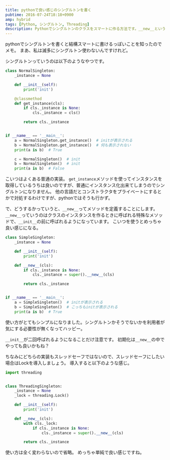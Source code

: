 ```yaml
---
title: pythonで良い感じのシングルトンを書く
pubtime: 2016-07-24T18:18+0900
amp: hybrid
tags: [Python, シングルトン, Threading]
description: Pythonでシングルトンのクラスをスマートに作る方法です。__new__というメソッドを使用することで、通常のクラスと同じようなインターフェースで使えるようにしています。
---
```


pythonでシングルトンを書くと結構スマートに書けるっぽいことを知ったのでメモ。
まあ、私は滅多にシングルトン使わないんですけれど。

シングルトンっていうのは以下のようなやつです。
``` python
class NormalSingleton:
    _instance = None

    def __init__(self):
        print('init')

    @classmethod
    def get_instance(cls):
        if cls._instance is None:
            cls._instance = cls()

        return cls._instance


if __name__ == '__main__':
    a = NormalSingleton.get_instance()  # initが表示される
    b = NormalSingleton.get_instance()  # 何も表示されない
    print(a is b)  # True

    c = NormalSingleton()  # init
    b = NormalSingleton()  # init
    print(a is b)  # False
```
こいつはよくある普通の実装。
`get_instance`メソッドを使ってインスタンスを取得しているうちは良いのですが、普通にインスタンス化出来てしまうのでシングルトンになりません。
他の言語だとコンストラクタをプライベートにするとかで対処するわけですが、pythonではそうも行かず。

で、どうするかっていうと、`__new__`ってメソッドを定義することにします。
`__new__`っていうのはクラスのインスタンスを作るときに呼ばれる特殊なメソッドで、`__init__`の前に呼ばれるようになっています。
こいつを使うとめっちゃ良い感じになる。

``` python
class SimpleSingleton:
    _instance = None

    def __init__(self):
        print('init')

    def __new__(cls):
        if cls._instance is None:
            cls._instance = super().__new__(cls)

        return cls._instance


if __name__ == '__main__':
    a = SimpleSingleton()  # initが表示される
    b = SimpleSingleton()  # こっちもinitが表示される
    print(a is b)  # True
```
使い方がとてもシンプルになりました。シングルトンかそうでないかを利用者が気にする必要性が無くなってハッピー。

`__init__`が二回呼ばれるようになることだけ注意です。
初期化は`__new__`の中でやっても良いかもね？

ちなみにどちらの実装もスレッドセーフではないので、スレッドセーフにしたい場合はLockを導入しましょう。
導入すると以下のような感じ。
``` python
import threading


class ThreadingSingleton:
    _instance = None
    _lock = threading.Lock()

    def __init__(self):
        print('init')

    def __new__(cls):
        with cls._lock:
            if cls._instance is None:
                cls._instance = super().__new__(cls)

        return cls._instance
```
使い方は全く変わらないので省略。
めっちゃ単純で良い感じですね。
